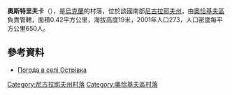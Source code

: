 {{coord|46|43|10|N|31|42|30|E|scale:100000|display=title}}

'''奧斯特里夫卡'''（{{lang-uk|Острівка|Ostrivka}}），是[[烏克蘭|烏克蘭]]的村落，位於該國南部[[尼古拉耶夫州|尼古拉耶夫州]]，由[[奧恰基夫區|奧恰基夫區]]負責管轄，面積0.42平方公里，海拔高度19米，2001年人口273，人口密度每平方公里650人。

==參考資料==
* [http://weather.in.ua/ua/nikolaevskaja/19263 Погода в селі Острівка] {{Wayback|url=http://weather.in.ua/ua/nikolaevskaja/19263 |date=20160607020425 }}

[[Category:尼古拉耶夫州村落|Category:尼古拉耶夫州村落]]
[[Category:奧恰基夫區村落|Category:奧恰基夫區村落]]


{{Mykolaiv-geo-stub}}